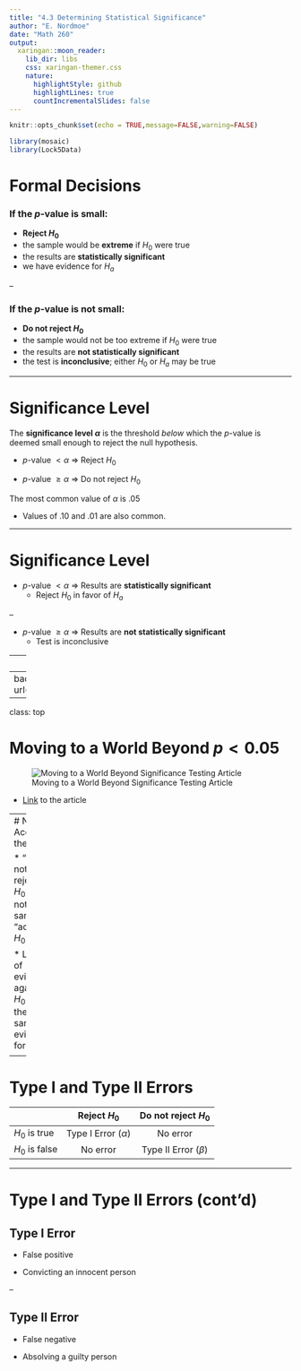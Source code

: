 ```yaml
---
title: "4.3 Determining Statistical Significance"
author: "E. Nordmoe"
date: "Math 260"
output:
  xaringan::moon_reader:
    lib_dir: libs
    css: xaringan-themer.css
    nature:
      highlightStyle: github
      highlightLines: true
      countIncrementalSlides: false
---
```


```r
knitr::opts_chunk$set(echo = TRUE,message=FALSE,warning=FALSE)
```


```r
library(mosaic)
library(Lock5Data)
```



# Formal Decisions

### If the $p$-value is small:

* **Reject $H_0$**
* the sample would be **extreme** if $H_0$ were true
* the results are **statistically significant**
* we have evidence for $H_a$

--

### If the $p$-value is **not** small:

* **Do not reject $H_0$**
* the sample would not be too extreme if $H_0$ were true
* the results are **not statistically significant**
* the test is **inconclusive**; either $H_0$ or $H_a$ may be true

---

# Significance Level

The **significance level $\alpha$** is the  threshold *below* which the $p$-value is deemed small enough to reject the null hypothesis.

+ $p$-value $<\alpha$ $\Longrightarrow$ Reject $H_0$

+ $p$-value $\ge \alpha$ $\Longrightarrow$ Do not reject $H_0$

The most common value of $\alpha$ is .05

* Values of .10 and .01 are also common.
  
---
  
# Significance Level

* $p$-value $<\alpha$ $\Longrightarrow$ Results are **statistically significant**
    + Reject $H_0$ in favor of $H_a$
    
--
  
* $p$-value $\ge\alpha$ $\Longrightarrow$ Results are **not statistically significant**
    + Test is inconclusive

---
class: middle, center,inverse

# Significance Testing is Controversial

---
background-image: url(https://imgs.xkcd.com/comics/mathematical_symbol_fight.png)

---
class: top

# Moving to a World Beyond $p<0.05$

![Moving to a World Beyond Significance Testing Article](figs/moving_to_a_world_beyond_p_heading.png)

* [Link](https://doi.org/10.1080/00031305.2019.1583913) to the article 

---
# Never Accept the Null

* "Do not reject $H_0$" is not the same as "accept $H_0$"!

*  Lack of evidence against $H_0$ is **not** the same as evidence for $H_0$!

---

# Type I and Type II Errors

|                |       Reject $H_0$      |   Do not reject $H_0$   |
|----------------|:-----------------------:|:-----------------------:|
| $H_0$ is true  | Type I Error $(\alpha)$ |         No error        |
| $H_0$ is false |         No error        | Type II Error $(\beta)$ |

---

# Type I and Type II Errors (cont'd)

## Type I Error

* False positive   

* Convicting an innocent person 

--
   
## Type II Error

* False negative    

* Absolving a guilty person   
     
